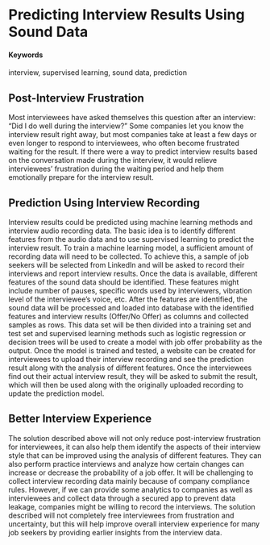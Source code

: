 # Predicting Interview Results Using Sound Data {#interview-prediction}

#### Keywords {-}

interview, supervised learning, sound data, prediction

## Post-Interview Frustration

Most interviewees have asked themselves this question after an interview: “Did I do well during the interview?” Some companies let you know the interview result right away, but most companies take at least a few days or even longer to respond to interviewees, who often become frustrated waiting for the result. If there were a way to predict interview results based on the conversation made during the interview, it would relieve interviewees’ frustration during the waiting period and help them emotionally prepare for the interview result.

## Prediction Using Interview Recording

Interview results could be predicted using machine learning methods and interview audio recording data. The basic idea is to identify different features from the audio data and to use supervised learning to predict the interview result. To train a machine learning model, a sufficient amount of recording data will need to be collected. To achieve this, a sample of job seekers will be selected from LinkedIn and will be asked to record their interviews and report interview results. Once the data is available, different features of the sound data should be identified. These features might include number of pauses, specific words used by interviewers, vibration level of the interviewee’s voice, etc. After the features are identified, the sound data will be processed and loaded into database with the identified features and interview results (Offer/No Offer) as columns and collected samples as rows. This data set will be then divided into a training set and test set and supervised learning methods such as logistic regression or decision trees will be used to create a model with job offer probability as the output. Once the model is trained and tested, a website can be created for interviewees to upload their interview recording and see the prediction result along with the analysis of different features. Once the interviewees find out their actual interview result, they will be asked to submit the result, which will then be used along with the originally uploaded recording to update the prediction model.

## Better Interview Experience

The solution described above will not only reduce post-interview frustration for interviewees, it can also help them identify the aspects of their interview style that can be improved using the analysis of different features. They can also perform practice interviews and analyze how certain changes can increase or decrease the probability of a job offer. It will be challenging to collect interview recording data mainly because of company compliance rules. However, if we can provide some analytics to companies as well as interviewees and collect data through a secured app to prevent data leakage, companies might be willing to record the interviews. The solution described will not completely free interviewees from frustration and uncertainty, but this will help improve overall interview experience for many job seekers by providing earlier insights from the interview data.

